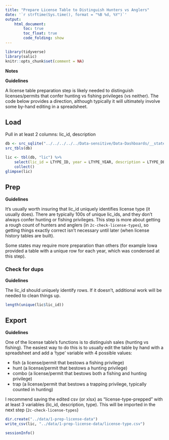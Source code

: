 ```yaml
---
title: "Prepare License Table to Distinguish Hunters vs Anglers"
date: '`r strftime(Sys.time(), format = "%B %d, %Y")`'
output: 
    html_document:
        toc: true
        toc_float: true
        code_folding: show
---
```


```r
library(tidyverse)
library(salic)
knitr::opts_chunk$set(comment = NA)
```

**Notes**

**Guidelines**

A license table preparation step is likely needed to distinguish licenses/permits that confer hunting vs fishing privileges (vs neither). The code below provides a direction, although typically it will ultimately involve some by-hand editing in a spreadsheet.

## Load

Pull in at least 2 columns: lic_id, description

```r
db <- src_sqlite("../../../../../Data-sensitive/Data-Dashboards/__state__/raw-__period__.sqlite3")
src_tbls(db)
```

```r
lic <- tbl(db, "lic") %>% 
    select(lic_id = LTYPE_ID, year = LTYPE_YEAR, description = LTYPE_DESC) %>%
    collect()
glimpse(lic)
```

## Prep

**Guidelines**

It's usually worth insuring that lic_id uniquely identifies license type (it usually does). There are typically 100s of unique lic_ids, and they don't always confer hunting or fishing privileges. This step is more about getting a rough count of hunters and anglers (in `2c-check-license-types`), so getting things exactly correct isn't necessary until later (when license history tables are built).

Some states may require more preparation than others (for example Iowa provided a table with a unique row for each year, which was condensed at this step).

### Check for dups

**Guidelines**

The lic_id should uniquely identify rows. If it doesn't, additional work will be needed to clean things up.

```r
length(unique(lic$lic_id))
```

## Export

**Guidelines**

One of the license table's functions is to distinguish sales (hunting vs fishing). The easiest way to do this is to usually edit the table by hand with a spreadsheet and add a 'type' variable with 4 possible values:

- fish (a license/permit that bestows a fishing privilege)
- hunt (a license/permit that bestows a hunting privilege)
- combo (a license/permit that bestows both a fishing and hunting privilege)
- trap (a license/permit that bestows a trapping privilege, typically counted in hunting)

I recommend saving the edited csv (or xlsx) as "license-type-prepped" with at least 3 variables (lic_id, description, type). This will be imported in the next step (`2c-check-license-types`)

```r
dir.create("../data/1-prep-license-data")
write_csv(lic, "../data/1-prep-license-data/license-type.csv")
```

```r
sessionInfo()
```
